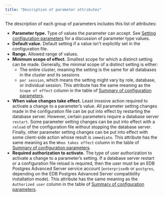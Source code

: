 ```yaml
---
title: "Description of parameter attributes"
---
```


The description of each group of parameters includes this list of attributes:

-   **Parameter type.** Type of values the parameter can accept. See [Setting configuration parameters](../01_setting_new_parameters/#setting_configuration_parameters) for a discussion of parameter type values.
-   **Default value.** Default setting if a value isn't explicitly set in the configuration file.
-   **Range.** Allowed range of values.
-   **Minimum scope of effect.** Smallest scope for which a distinct setting can be made. Generally, the minimal scope of a distinct setting is either:
    -  The entire cluster, meaning the setting is the same for all databases in the cluster and its sessions 
    -  `per session`, which means the setting might vary by role, database, or individual session. 
    This attribute has the same meaning as the `Scope of effect` column in the table of [Summary of configuration parameters](/epas/latest/reference/database_administrator_reference/02_summary_of_configuration_parameters/).
-   **When value changes take effect.** Least invasive action required to activate a change to a parameter’s value. All parameter setting changes made in the configuration file can be put into effect by restarting the database server. However, certain parameters require a database server `restart`. Some parameter setting changes can be put into effect with a `reload` of the configuration file without stopping the database server. Finally, other parameter setting changes can be put into effect with some client-side action whose result is `immediate`. This attribute has the same meaning as the `When takes effect` column in the table of [Summary of configuration parameters](/epas/latest/reference/database_administrator_reference/02_summary_of_configuration_parameters/).
-   **Required authorization to activate.** The type of user authorization to activate a change to a parameter’s setting. If a database server restart or a configuration file reload is required, then the user must be an EDB Postgres Advanced Server service account (`enterprisedb` or `postgres`, depending on the EDB Postgres Advanced Server compatibility installation mode). This attribute has the same meaning as the `Authorized user` column in the table of [Summary of configuration parameters](/epas/latest/reference/database_administrator_reference/02_summary_of_configuration_parameters/).
